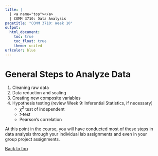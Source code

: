 ```yaml
---
title: |
  | <a name="top"></a>
  | COMM 3710: Data Analysis
pagetitle: "COMM 3710: Week 10"
output:
  html_document:
    toc: true
    toc_float: true
    theme: united
urlcolor: blue
---
```


# General Steps to Analyze Data
1. Cleaning raw data
2. Data reduction and scaling
3. Creating new composite variables
4. Hypothesis testing (review Week 9: Inferential Statistics, if necessary)
   - $\chi^2$ test of independent
   - $t$-test
   - Pearson's correlation

At this point in the course, you will have conducted most of these steps in data analysis through your individual lab assignments and even in your group project assignments.


<a href="#top">Back to top</a>